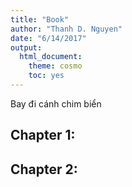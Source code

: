 ```yaml
---
title: "Book"
author: "Thanh D. Nguyen"
date: "6/14/2017"
output: 
  html_document: 
    theme: cosmo
    toc: yes
---
```



Bay đi cánh chim biển


## Chapter 1:   

## Chapter 2: 